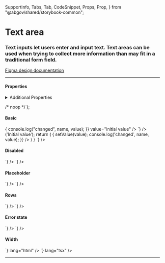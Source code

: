   SupportInfo,
  Tabs,
  Tab,
  CodeSnippet,
  Props,
  Prop,
} from "@abgov/shared/storybook-common";

<Meta title="Components/Text area" component={GoATextArea} />

# Text area

### Text inputs let users enter and input text. Text areas can be used when trying to collect more information than may fit in a traditional form field.

[Figma design documentation](https://www.figma.com/file/3pb2IK8s2QUqWieH79KdN7/%E2%9D%96-Components-%7C-DDI?node-id=9897%3A387914)

---

#### Properties

<Props showTabs={true}>
  <Prop
    name="name"
    type="string"
    required="true"
    description="Name of input value that is received in the _change event"
  />
  <Prop name="value" type="string" description="Bound to value" />
  <Prop
    name="placeholder"
    type="string"
    description="Text displayed within the input when no value is set"
  />
  <Prop
    name="rows"
    type="number"
    defaultValue="3"
    description="Set the number of rows"
  />
  <Prop
    name="width"
    type="string"
    defaultValue="60ch"
    description="Width of text area"
  />
  <Prop
    name="error"
    type="boolean"
    defaultValue="false"
    description="Sets the input to an error state"
  />
  <Prop
    name="readOnly"
    type="boolean"
    defaultValue="false"
    description="Sets the input to a read only state"
  />
  <Prop
    name="disabled"
    lang="angular"
    type="boolean"
    defaultValue="false"
    description="Sets the input to a disabled state.  **Use [attr.disabled] with [formControl]**"
  />
  <Prop
    name="disabled"
    lang="react"
    type="boolean"
    defaultValue="false"
    description="Sets the input to a disabled state"
  />
  <Prop
    name="ariaLabel"
    type="string"
    description="Defines how the text will be translated for the screen reader. If not specified it will fall back to the name"
  />
  <Prop
    name="onChange"
    lang="react"
    type="(name: string, value: string) => void"
    description="Event triggered on each input value change"
  />
</Props>

<details>
  <summary>Additional Properties</summary>
  <Props showTabs={true}>
    <Prop
      name="mt"
      type="none | 3xs | 2xs | xs | s | m | l | xl | 2xl | 3xl | 4xl"
      defaultValue="none"
      description="Top margin"
    />
    <Prop
      name="mr"
      type="none | 3xs | 2xs | xs | s | m | l | xl | 2xl | 3xl | 4xl"
      defaultValue="none"
      description="Right margin"
    />
    <Prop
      name="mb"
      type="none | 3xs | 2xs | xs | s | m | l | xl | 2xl | 3xl | 4xl"
      defaultValue="none"
      description="Bottom margin"
    />
    <Prop
      name="ml"
      type="none | 3xs | 2xs | xs | s | m | l | xl | 2xl | 3xl | 4xl"
      defaultValue="none"
      description="Left margin"
    />
  </Props>
</details>

  /* noop */
};

#### Basic

<Story name="Basic">
  <GoATextArea
    name="comment"
    onChange={(name, value) => {
      console.log("changed", name, value);
    }}
    value="Initial value"
  />
</Story>

<Tabs>
  <Tab label="Web Component" hidden={true}>
    <CodeSnippet
      lang="html"
      code={`
        <goa-textarea id="comment" name="comment" value="Initial value" />
      `}
    />
    <CodeSnippet
      lang="js"
      code={`
        var textarea = document.getElementById('comment');
        textarea.addEventListener('_change', function(e) {
          console.log('changed', e.detail.name, e.detail.value);
        });
      `}
    />
  </Tab>
  <Tab label="Angular">
    <CodeSnippet
      lang="html"
      code={`
        <goa-textarea name="comment" goaValue [formControl]="reactiveFormCtrl" [value]="reactiveFormCtrl.value"></goa-textarea>
      `}
    />
    <CodeSnippet
      lang="ts"
      code={`
        export class SomeComponent {
          reactiveFormCtrl = new FormControl();
        }
      `}
    />
  </Tab>
  <Tab label="React">
    <CodeSnippet
      lang="tsx"
      code={`
          const [value, setValue] = useState<string>('Initial value');
          return (
            <GoATextArea
              value={value}
              name="comment"
              onChange={(name, value) => {
                setValue(value);
                console.log('changed', name, value);
              }}
            />
          )
        }
      `}
    />
  </Tab>
</Tabs>

#### Disabled

<Story name="Disabled">
  <GoATextArea name="comment" disabled={true} onChange={noop} />
</Story>

<Tabs>
  <Tab label="Web Component" hidden={true}>
    <CodeSnippet
      lang="html"
      code={`
        <goa-textarea name="comment" disabled />
      `}
    />
  </Tab>
  <Tab label="Angular">
    <CodeSnippet
      lang="html"
      code={`
        <goa-textarea name="comment" disabled></goa-textarea>
        <!-- Use [attr.disabled] with [formControl] -->
        <goa-textarea name="comment" goaValue [formControl]="reactiveFormCtrl" [attr.disabled]="true"></goa-textarea>
      `}
    />
    <CodeSnippet
      lang="ts"
      code={`
        export class SomeComponent {
          reactiveFormCtrl = new FormControl();
        }
      `}
    />
  </Tab>
  <Tab label="React">
    <CodeSnippet
      lang="tsx"
      code={`
        <GoATextArea name="comment" disabled={true} />
      `}
    />
  </Tab>
</Tabs>

#### Placeholder

<Story name="Placeholder">
  <GoATextArea
    name="comment"
    placeholder="Tell us what you think.."
    onChange={noop}
  />
</Story>

<Tabs>
  <Tab label="Web Component" hidden={true}>
    <CodeSnippet
      lang="html"
      code={`
        <goa-textarea placeholder="Tell us what you think.." name="comment" />
      `}
    />
  </Tab>
  <Tab label="Angular">
    <CodeSnippet
      lang="html"
      code={`
        <goa-textarea placeholder="Tell us what you think.." name="comment"></goa-textarea>
      `}
    />
  </Tab>
  <Tab label="React">
    <CodeSnippet
      lang="tsx"
      code={`
        <GoATextArea placeholder="Tell us what you think.." name="comment" onChange={noop}  />
      `}
    />
  </Tab>
</Tabs>

#### Rows

<Story name="Rows">
  <GoATextArea name="comment" rows={4} onChange={noop} />
</Story>

<Tabs>
  <Tab label="Web Component" hidden={true}>
    <CodeSnippet
      lang="html"
      code={`
        <goa-textarea rows="4" name="comment" />
      `}
    />
  </Tab>
  <Tab label="Angular">
    <CodeSnippet
      lang="html"
      code={`
        <goa-textarea rows="4" name="comment"></goa-textarea>
      `}
    />
  </Tab>
  <Tab label="React">
    <CodeSnippet
      lang="tsx"
      code={`
        <GoATextArea rows={4} name="comment" onChange={noop} />
      `}
    />
  </Tab>
</Tabs>

#### Error state

<Story name="Error State">
  <GoATextArea name="comment" error={true} onChange={noop} />
</Story>

<Tabs>
  <Tab label="Web Component" hidden={true}>
    <CodeSnippet
      lang="html"
      code={`
        <goa-textarea error name="comment" />
      `}
    />
  </Tab>
  <Tab label="Angular">
    <CodeSnippet
      lang="html"
      code={`
        <goa-textarea error name="comment"></goa-textarea>
      `}
    />
  </Tab>
  <Tab label="React">
    <CodeSnippet
      lang="tsx"
      code={`
        <GoATextArea error={true} name="comment" />
      `}
    />
  </Tab>
</Tabs>

#### Width

<Story name="Width">
  <GoATextArea
    name="comment"
    width="100%"
    onChange={noop}
    placeholder="Can units of %, ch, px, etc"
  />
</Story>

<Tabs>
  <Tab label="Web Component" hidden={true}>
    <CodeSnippet
      code={`<goa-textarea name="firstname" width="100%" />`}
      lang="html"
    />
  </Tab>
  <Tab label="Angular">
    <CodeSnippet
      code={`<goa-textarea name="firstname" width="100%"></goa-input>`}
      lang="html"
    />
  </Tab>
  <Tab label="React">
    <CodeSnippet
      code={`return <GoATextArea name="comment" width="100%" onChange={noop} /> `}
      lang="tsx"
    />
  </Tab>
</Tabs>

---

<SupportInfo />
